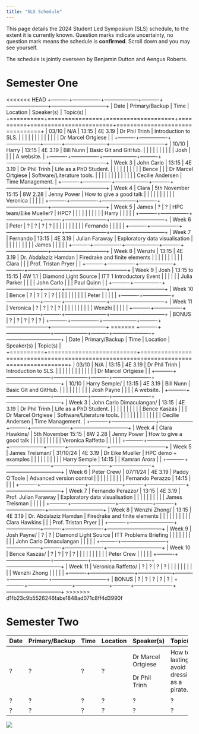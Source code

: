 ```yaml
---
title: "SLS Schedule"
---
```


This page details the 2024 Student Led Symposium (SLS) schedule, to the extent it is currently known. Question marks indicate uncertainty, no question mark means the schedule is **confirmed**. Scroll down and you may see yourself.

The schedule is jointly overseen by Benjamin Dutton and Aengus Roberts.

# Semester One

<<<<<<< HEAD
+----------+----------------+--------------------+----------+------------------------+--------------------------------+
| Date     | Primary/Backup | Time               | Location | Speaker(s)             | Topic(s)                       |
+==========+================+====================+==========+========================+================================+
| 03/10    | N/A            | 13:15              | 4E 3.19  | Dr Phil Trinh          | Introduction to SLS.           |
|          |                |                    |          |                        |                                |
|          |                |                    |          | Dr Marcel Ortgiese     |                                |
+----------+----------------+--------------------+----------+------------------------+--------------------------------+
| 10/10    | Harry          | 13:15              | 4E 3.19  | Bill Nunn              | Basic Git and GitHub.          |
|          |                |                    |          |                        |                                |
|          | Josh           |                    |          |                        | A website.                     |
+----------+----------------+--------------------+----------+------------------------+--------------------------------+
| Week 3   | John Carlo     | 13:15              | 4E 3.19  | Dr Phil Trinh          | Life as a PhD Student.         |
|          |                |                    |          |                        |                                |
|          | Bence          |                    |          | Dr Marcel Ortgiese     | Software/Literature tools.     |
|          |                |                    |          |                        |                                |
|          |                |                    |          | Cecilie Andersen       | Time Management.               |
+----------+----------------+--------------------+----------+------------------------+--------------------------------+
| Week 4   | Clara          | 5th November 15:15 | 8W 2.28  | Jenny Power            | How to give a good talk        |
|          |                |                    |          |                        |                                |
|          | Veronica       |                    |          |                        |                                |
+----------+----------------+--------------------+----------+------------------------+--------------------------------+
| Week 5   | James          | ?                  | ?        | HPC team/Eike Mueller? | HPC?                           |
|          |                |                    |          |                        |                                |
|          | Harry          |                    |          |                        |                                |
+----------+----------------+--------------------+----------+------------------------+--------------------------------+
| Week 6   | Peter          | ?                  | ?        | ?                      | ?                              |
|          |                |                    |          |                        |                                |
|          | Fernando       |                    |          |                        |                                |
+----------+----------------+--------------------+----------+------------------------+--------------------------------+
| Week 7   | Fernando       | 13:15              | 4E 3.19  | Julian Faraway         | Exploratory data visualisation |
|          |                |                    |          |                        |                                |
|          | James          |                    |          |                        |                                |
+----------+----------------+--------------------+----------+------------------------+--------------------------------+
| Week 8   | Wenzhi         | 13:15              | 4E 3.19  | Dr. Abdalaziz Hamdan   | Firedrake and finite elements  |
|          |                |                    |          |                        |                                |
|          | Clara          |                    |          | Prof. Tristan Pryer    |                                |
+----------+----------------+--------------------+----------+------------------------+--------------------------------+
| Week 9   | Josh           | 13:15 to 15:15     | 4W 1.1   | Diamond Light Source   | ITT 1 Introductory Event       |
|          |                |                    |          | Julia Parker           |                                |
|          | John Carlo     |                    |          | Paul Quinn             |                                |
+----------+----------------+--------------------+----------+------------------------+--------------------------------+
| Week 10  | Bence          | ?                  | ?        | ?                      | ?                              |
|          |                |                    |          |                        |                                |
|          | Peter          |                    |          |                        |                                |
+----------+----------------+--------------------+----------+------------------------+--------------------------------+
| Week 11  | Veronica       | ?                  | ?        | ?                      | ?                              |
|          |                |                    |          |                        |                                |
|          | Wenzhi         |                    |          |                        |                                |
+----------+----------------+--------------------+----------+------------------------+--------------------------------+
| BONUS    | ?              | ?                  | ?        | ?                      | ?                              |
+----------+----------------+--------------------+----------+------------------------+--------------------------------+
=======
+----------+--------------------------+--------------------+----------+----------------------+--------------------------------+
| Date     | Primary/Backup           | Time               | Location | Speaker(s)           | Topic(s)                       |
+==========+==========================+====================+==========+======================+================================+
| 03/10    | N/A                      | 13:15              | 4E 3.19  | Dr Phil Trinh        | Introduction to SLS.           |
|          |                          |                    |          |                      |                                |
|          |                          |                    |          | Dr Marcel Ortgiese   |                                |
+----------+--------------------------+--------------------+----------+----------------------+--------------------------------+
| 10/10    | Harry Semple/            | 13:15              | 4E 3.19  | Bill Nunn            | Basic Git and GitHub.          |
|          |                          |                    |          |                      |                                |
|          | Josh Payne               |                    |          |                      | A website.                     |
+----------+--------------------------+--------------------+----------+----------------------+--------------------------------+
| Week 3   | John Carlo Dimaculangan/ | 13:15              | 4E 3.19  | Dr Phil Trinh        | Life as a PhD Student.         |
|          |                          |                    |          |                      |                                |
|          | Bence Kaszás             |                    |          | Dr Marcel Ortgiese   | Software/Literature tools.     |
|          |                          |                    |          |                      |                                |
|          |                          |                    |          | Cecilie Andersen     | Time Management.               |
+----------+--------------------------+--------------------+----------+----------------------+--------------------------------+
| Week 4   | Clara Hawkins/           | 5th November 15:15 | 8W 2.28  | Jenny Power          | How to give a good talk        |
|          |                          |                    |          |                      |                                |
|          | Veronica Raffetto        |                    |          |                      |                                |
+----------+--------------------------+--------------------+----------+----------------------+--------------------------------+
| Week 5   | James Treisman/          | 31/10/24           | 4E 3.19  | Dr Eike Mueller      | HPC demo + examples            |
|          |                          |                    |          |                      |                                |
|          | Harry Semple             | 14:15              |          | Kamran Arora         |                                |
+----------+--------------------------+--------------------+----------+----------------------+--------------------------------+
| Week 6   | Peter Crew/              | 07/11/24           | 4E 3.19  | Paddy O'Toole        | Advanced version control       |
|          |                          |                    |          |                      |                                |
|          | Fernando Perazzo         | 14:15              |          |                      |                                |
+----------+--------------------------+--------------------+----------+----------------------+--------------------------------+
| Week 7   | Fernando Perazzo/        | 13:15              | 4E 3.19  | Prof. Julian Faraway | Exploratory data visualisation |
|          |                          |                    |          |                      |                                |
|          | James Treisman           |                    |          |                      |                                |
+----------+--------------------------+--------------------+----------+----------------------+--------------------------------+
| Week 8   | Wenzhi Zhong/            | 13:15              | 4E 3.19  | Dr. Abdalaziz Hamdan | Firedrake and finite elements  |
|          |                          |                    |          |                      |                                |
|          | Clara Hawkins            |                    |          | Prof. Tristan Pryer  |                                |
+----------+--------------------------+--------------------+----------+----------------------+--------------------------------+
| Week 9   | Josh Payne/              | ?                  | ?        | Diamond Light Source | ITT Problems Briefing          |
|          |                          |                    |          |                      |                                |
|          | John Carlo Dimaculangan  |                    |          |                      |                                |
+----------+--------------------------+--------------------+----------+----------------------+--------------------------------+
| Week 10  | Bence Kaszás/            | ?                  | ?        | ?                    | ?                              |
|          |                          |                    |          |                      |                                |
|          | Peter Crew               |                    |          |                      |                                |
+----------+--------------------------+--------------------+----------+----------------------+--------------------------------+
| Week 11  | Veronica Raffetto/       | ?                  | ?        | ?                    | ?                              |
|          |                          |                    |          |                      |                                |
|          | Wenzhi Zhong             |                    |          |                      |                                |
+----------+--------------------------+--------------------+----------+----------------------+--------------------------------+
| BONUS    | ?                        | ?                  | ?        | ?                    | ?                              |
+----------+--------------------------+--------------------+----------+----------------------+--------------------------------+
>>>>>>> d1fb23c9b5526246fabe1848ad071c8ff4d3990f

# Semester Two

+--------+----------------+--------+----------+--------------------+----------------------------------------------+
| Date   | Primary/Backup | Time   | Location | Speaker(s)         | Topic(s)                                     |
+========+================+========+==========+====================+==============================================+
| ?      | ?              | ?      | ?        | Dr Marcel Ortgiese | How to lastingly avoid dressing as a pirate. |
|        |                |        |          |                    |                                              |
|        |                |        |          | Dr Phil Trinh      |                                              |
+--------+----------------+--------+----------+--------------------+----------------------------------------------+
| ?      | ?              | ?      | ?        | ?                  | ?                                            |
+--------+----------------+--------+----------+--------------------+----------------------------------------------+
| ?      | ?              | ?      | ?        | ?                  | ?                                            |
+--------+----------------+--------+----------+--------------------+----------------------------------------------+

![](cohort11.jpg)
